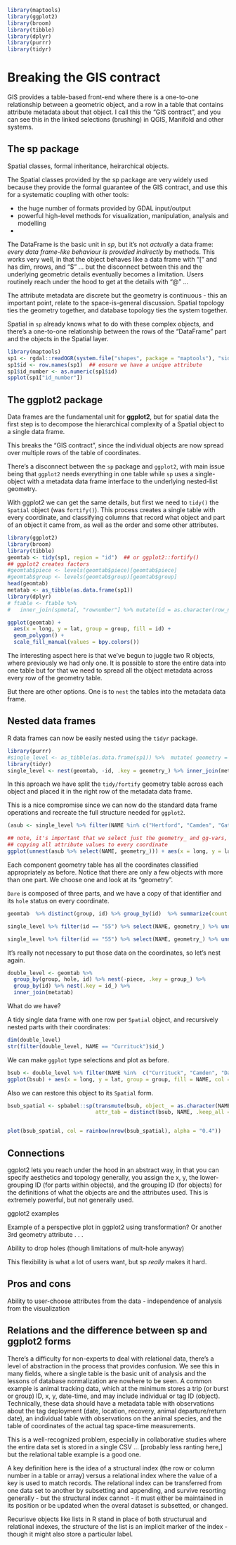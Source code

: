```r
library(maptools)
library(ggplot2)
library(broom)
library(tibble)
library(dplyr)
library(purrr)
library(tidyr)
```

# Breaking the GIS contract

GIS provides a table-based front-end where there is a one-to-one relationship between a geometric object, and a row in a table that contains attribute metadata about that object. I call this the "GIS contract", and you can see this in the linked selections (brushing) in QGIS, Manifold and other systems. 

## The **sp** package

Spatial classes, formal inheritance, heirarchical objects. 

The Spatial classes provided by the sp package are very widely used because they provide the formal guarantee of the GIS contract, and use this for a systematic coupling with other tools: 

* the huge number of formats provided by GDAL input/output
* powerful high-level methods for visualization, manipulation, analysis and modelling
* 

The DataFrame is the basic unit in _sp_, but it's not *actually* a data frame: *every data frame-like behaviour is provided indirectly* by methods. This works very well, in that the object behaves like a data frame with "[" and has dim, nrows, and "$" ... but the disconnect between this and the underlying geometric details eventually becomes a limitation. Users routinely reach under the hood to get at the details with "@" ...


The attribute metadata are discrete but the geometry is continuous - this an important point, relate to the space-is-general discussion. Spatial topology ties the geometry together, and database topology ties the system together.  

Spatial in `sp` already knows what to do with these complex objects, and there's a one-to-one relationship between the rows of the "DataFrame" part and the objects in the Spatial layer. 

```r
library(maptools)
sp1 <- rgdal::readOGR(system.file("shapes", package = "maptools"), "sids")
sp1$id <- row.names(sp1)  ## ensure we have a unique attribute
sp1$id_number <- as.numeric(sp1$id)
spplot(sp1["id_number"])

```




## The **ggplot2** package

Data frames are the fundamental unit for **ggplot2**, but for spatial data the first step is to decompose the hierarchical complexity of a Spatial object to a single data frame. 

This breaks the "GIS contract", since the individual objects are now spread over multiple rows of the table of coordinates. 


There's a disconnect between the `sp` package and `ggplot2`, with main issue being that `ggplot2` needs everything in one table while `sp` uses a single-object with a metadata data frame interface to the underlying nested-list geometry. 



With ggplot2 we can get the same details, but first we need to `tidy()` the `Spatial` object (was `fortify()`). This process creates a single table with every coordinate, and classifying columns that record what object and part of an object it came from, as well as the order and some other attributes. 

```r
library(ggplot2)
library(broom)
library(tibble)
geomtab <- tidy(sp1, region = "id")  ## or ggplot2::fortify()
## ggplot2 creates factors
#geomtab$piece <- levels(geomtab$piece)[geomtab$piece]
#geomtab$group <- levels(geomtab$group)[geomtab$group]
head(geomtab)
metatab <- as_tibble(as.data.frame(sp1))
library(dplyr)
# ftable <- ftable %>% 
#   inner_join(spmeta[, "rownumber"] %>% mutate(id = as.character(row_number() - 1)))

ggplot(geomtab) + 
  aes(x = long, y = lat, group = group, fill = id) + 
  geom_polygon() + 
  scale_fill_manual(values = bpy.colors())

```


The interesting aspect here is that we've begun to juggle two R objects, where previously we had only one. It is possible to store the entire data into one table but for that we need to spread all the object metadata across every row of the geometry table. 

But there are other options. One is to `nest` the tables into the metadata data frame. 

## Nested data frames

R data frames can now be easily nested using the `tidyr` package. 

```r
library(purrr)
#single_level <- as_tibble(as.data.frame(sp1)) %>%  mutate( geometry = (ftable %>% split(.$id))[unique(ftable$id)])
library(tidyr)
single_level <- nest(geomtab, -id, .key = geometry_) %>% inner_join(metatab)
```
In this aproach we have split the `tidy/fortify` geometry table across each object and placed it in the right row of the metadata data frame. 

This is a nice compromise since we can now do the standard data frame operations and recreate the full structure needed for `ggplot2`. 

```r
(asub <- single_level %>% filter(NAME %in% c("Hertford", "Camden", "Gates")))

## note, it's important that we select just the geometry_ and gg-vars, to avoid 
## copying all attribute values to every coordinate
ggplot(unnest(asub %>% select(NAME, geometry_))) + aes(x = long, y = lat, group = group, fill = NAME) + geom_polygon()
```


Each component geometry table has all the coordinates classified appropriately as before. Notice that there are only a few objects with more than one part. We choose one and look at its "geometry". 

`Dare` is composed of three parts, and we have a copy of that identifier and its `hole` status on every coordinate. 

```r
geomtab  %>% distinct(group, id) %>% group_by(id)  %>% summarize(count = n())  %>% filter(count > 1)

single_level %>% filter(id == "55") %>% select(NAME, geometry_) %>% unnest() 

single_level %>% filter(id == "55") %>% select(NAME, geometry_) %>% unnest() %>% distinct(piece, .keep_all = TRUE)

```

It's really not necessary to put those data on the coordinates, so let's nest again. 

```r
double_level <- geomtab %>% 
  group_by(group, hole, id) %>% nest(-piece, .key = group_) %>% 
  group_by(id) %>% nest(.key = id_) %>% 
  inner_join(metatab)

```

What do we have? 

A tidy single data frame with one row per `Spatial` object, and recursively nested parts with their coordinates: 
```r
dim(double_level)
str(filter(double_level, NAME == "Currituck")$id_)

```

We can make `ggplot` type selections and plot as before. 

```r
bsub <- double_level %>% filter(NAME %in%  c("Currituck", "Camden", "Dare")) %>% select(NAME, id_) %>% unnest() %>% unnest() 
ggplot(bsub) + aes(x = long, y = lat, group = group, fill = NAME, col = group) + geom_polygon()

```

Also we can restore this object to its `Spatial` form. 

```r
bsub_spatial <- spbabel::sp(transmute(bsub, object_ = as.character(NAME), branch_ = group, island_ = !hole, order_ = order, x_ = long, y_ = lat), 
                            attr_tab = distinct(bsub, NAME, .keep_all = TRUE))


plot(bsub_spatial, col = rainbow(nrow(bsub_spatial), alpha = "0.4"))

```
## Connections

ggplot2 lets you reach under the hood in an abstract way, in that you can specify aesthetics and topology generally, you assign the x, y, the lower-grouping ID (for parts within objects), and the grouping ID (for objects) for the definitions of what the objects are and the attributes used. This is extremely powerful, but not generally used. 

ggplot2 examples

Example of a perspective plot in ggplot2 using transformation? Or another 3rd geometry attribute . . .

Ability to drop holes (though limitations of mult-hole anyway)

This flexibility is what  a lot of users want, but sp *really* makes it hard. 


## Pros and cons

Ability to user-choose attributes from the data - independence of analysis from the visualization


## Relations and the difference between sp and ggplot2 forms

There's a difficulty for non-experts to deal with relational data, there's a level of abstraction in the process that provides confusion. We see this in many fields, where a single table is the basic unit of analysis and the lessons of database normalization are nowhere to be seen. A common example is animal tracking data, which at the minimum stores a trip (or burst or group) ID, x, y, date-time, and may include individual or tag ID (object). Technically, these data should have a metadata table with observations about the tag deployment (date, location, recovery, animal departure/return date), an individual table with observations on the animal species, and the table of coordinates of the actual tag space-time measurements. 

This is a well-recognized problem, especially in collaborative studies where the entire data set is stored in a single CSV ... [probably less ranting here,] but the relational table example is a good one. 

A key definition here is the idea of a structural index (the row or column number in a table or array) versus a relational index where the value of a key is used to match records. The relational index can be transferred from one data set to another by subsetting and appending, and survive resorting generally - but the structural index cannot - it must either be maintained in its position or be updated when the overal dataset is subsetted, or changed. 

Recurisve objects like lists in R stand in place of both structurual and relational indexes, the structure of the list is an implicit marker of the index - though it might also store a particular label. 



